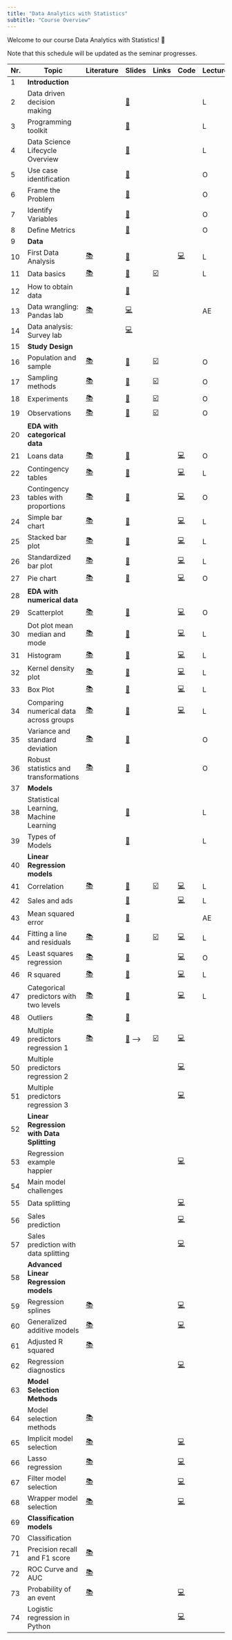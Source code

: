 ```yaml
---
title: "Data Analytics with Statistics"
subtitle: "Course Overview"
---
```


Welcome to our course Data Analytics with Statistics! 👋  

:::{.callout-note}
 Note that this schedule will be updated as the seminar progresses.
:::


|	Nr.	|	Topic	|	Literature	|		Slides		|	Links	|	Code	|	Lecture/Online	|
|	---	|	---	|	---	|		---		|	---	|	---	|	---	|
|	1	|	**Introduction**	|		|				|		|		|		|
|	2	|	Data driven decision making	|		|		[📑](https://docs.google.com/presentation/d/1AfzqhjEAfJ5X4Q8YC9GK14jEBfdDXEIRmXonriwYHNY/export/pdf)		|		|		|	L	|
|	3	|	Programming toolkit	|		|		[📑](https://docs.google.com/presentation/d/1AHDCyelaOumvZ9-MRLEaSGCulXvvo-hcoFRrTESQW-c/export/pdf)		|		|		|	L	|
|	4	|	Data Science Lifecycle Overview	|		|		[📑](https://docs.google.com/presentation/d/1LR0LmvKFycE3MIjfDEp6L_bGdJtCOe60rFycWIYayBI/export/pdf)		|		|		|	L	|
|	5	|	Use case identification	|		|		[📑](https://docs.google.com/presentation/d/1RT7IhYgLgNJ8RiT28sMr8Mfyk5y_e-rfYg3jRsPKGEA/export/pdf)		|		|		|	O	|
|	6	|	Frame the Problem	|		|		[📑](https://docs.google.com/presentation/d/12WRK3EgiHOHz2vsJnYxIxNvDQmjTMax1iTSqsjVr7JY/export/pdf)		|		|		|	O	|
|	7	|	Identify Variables	|		|		[📑](https://docs.google.com/presentation/d/1VqXuDX_3VFNOGMw3y3uQmvFr2m7b6BlW3if_icQSstM/export/pdf)		|		|		|	O	|
|	8	|	Define Metrics	|		|		[📑](https://docs.google.com/presentation/d/1vlVqqU4Frt8y_GaCs4qVx7EVPyNravGhpgkV6tGeYmY/export/pdf)		|		|		|	O	|
|	9	|	**Data**	|		|				|		|		|		|
|	10	|	First Data Analysis	|	[📚](https://openintro-ims.netlify.app/data-hello.html#case-study-stents-strokes)	|		[📑](https://docs.google.com/presentation/d/1YXoCWZv37c3u_cMBc3o2_IG_atDlGdLhCwin_Rciwck/export/pdf)		|		|	[💻](https://colab.research.google.com/github/kirenz/lab-ims/blob/main/ae/1_netflix.ipynb)	|	L	|
|	11	|	Data basics	|	[📚](https://openintro-ims.netlify.app/data-hello.html#data-basics)	|		[📑](https://docs.google.com/presentation/d/1IlR_HTTNE865xiT3GlXD5_RNZDMMtlbNKRftLXPPmsw/export/pdf)		|	[☑️](https://forms.gle/EJT7mcYgPi8drKgR9)	|		|	L	|
|	12	|	How to obtain data	|		|		[📑](https://docs.google.com/presentation/d/1zldRDAOqmjoJmY_D4-ZkWfhwaklt-UfAPKH4G5kmFVY/export/pdf)		|		|		|		|
|	13	|	Data wrangling: Pandas lab	|	[📚](https://pandas.pydata.org/docs/)	|		[💻](https://kirenz.github.io/lab-pandas-intro)		|		|		|	AE	|
|	14	|	Data analysis: Survey lab	|		|		[💻](https://kirenz.github.io/lab-survey)		|		|		|		|
|	15	|	**Study Design**	|		|				|		|		|		|
|	16	|	Population and sample	|	[📚](https://openintro-ims.netlify.app/data-design.html#data-design)	|		[📑](https://docs.google.com/presentation/d/1QPdxp5sFumf9zee-WypsuzSkY7n_hvkhFsdJkRF3-pw/export/pdf)		|	[☑️](https://forms.gle/qPYg55ncRyUGCqXH8)	|		|	O	|
|	17	|	Sampling methods	|	[📚](https://openintro-ims.netlify.app/data-design.html#sampling-principles-strategies)	|		[📑](https://docs.google.com/presentation/d/1Rby9NR9F8pu1xHka0Xt1vvbH-oDRfrFC-bwb49IbhA8/export/pdf)		|	[☑️](https://forms.gle/SnQsTPKF5CRQ1Wa49)	|		|	O	|
|	18	|	Experiments	|	[📚](https://openintro-ims.netlify.app/data-design.html#experiments)	|		[📑](https://docs.google.com/presentation/d/1FTNBLYBCId2qsL1sMJf3qgBtaFH3hpbUm8lPck5BaTQ/export/pdf)		|	[☑️](https://forms.gle/6Tu92Ez83XANW8Un6)	|		|	O	|
|	19	|	Observations	|	[📚](https://openintro-ims.netlify.app/data-design.html#observational-studies)	|		[📑](https://docs.google.com/presentation/d/1Oz5T_nuO1UFcjbliFmsEQWxG1dKJHDPPNWDeTvukxbE/export/pdf)		|	[☑️](https://forms.gle/V36KmsTjeH2finms9)	|		|	O	|
|	20	|	**EDA with categorical data**	|		|				|		|		|		|
|	21	|	Loans data	|	[📚](https://openintro-ims.netlify.app/explore-categorical.html#explore-categorical)	|		[📑](https://docs.google.com/presentation/d/1o0TVpTvndPA1J23CdTtEThYSekjudkGXuW9HiEA65yc/export/pdf)		|		|	[💻](https://colab.research.google.com/github/kirenz/lab-altair/blob/main/ae/04-1-data-overview.ipynb)	|	O	|
|	22	|	Contingency tables	|	[📚](https://openintro-ims.netlify.app/explore-categorical.html#contingency-tables-and-bar-plots)	|		[📑](https://docs.google.com/presentation/d/1xIfx5wWjSi2ciGDo3OcYmjOYWzQZ5jWC-UwqioKKO6k/export/pdf)		|		|	[💻](https://colab.research.google.com/github/kirenz/lab-altair/blob/main/ae/04-1-contingency-table.ipynb)	|	L	|
|	23	|	Contingency tables with proportions	|	[📚](https://openintro-ims.netlify.app/explore-categorical.html#row-and-column-proportions)	|		[📑](https://docs.google.com/presentation/d/1fY1jRrnluZg9MDei9hcdtCRmRXlUqCg6lonQVzkItPQ/export/pdf)		|		|	[💻](https://colab.research.google.com/github/kirenz/lab-altair/blob/main/ae/04-3-row-column-proportions.ipynb)	|	O	|
|	24	|	Simple bar chart	|	[📚](https://openintro-ims.netlify.app/explore-categorical.html#contingency-tables-and-bar-plots)	|		[📑](https://docs.google.com/presentation/d/1RpYvnIxE5QCK3-urCa76CHUvDqOKlFb7TdAn6XgYjew/export/pdf)		|		|	[💻](https://colab.research.google.com/github/kirenz/lab-altair/blob/main/ae/04-1-bar-chart-altair.ipynb)	|	L	|
|	25	|	Stacked bar plot	|	[📚](https://openintro-ims.netlify.app/explore-categorical.html#bar-plots-with-two-variables)	|		[📑](https://docs.google.com/presentation/d/1TU5pqJqfgzcBRitDtSxjdRPhwl2TM9Rt3u3FHTPT020/export/pdf)		|		|	[💻](https://colab.research.google.com/github/kirenz/lab-altair/blob/main/ae/04-2-stacked-bar-chart-altair.ipynb)	|	L	|
|	26	|	Standardized bar plot	|	[📚](https://openintro-ims.netlify.app/explore-categorical.html#bar-plots-with-two-variables)	|		[📑](https://docs.google.com/presentation/d/1BV7XwkZLfTMe5acsDomL3pcSsNhatpswRa11XuzNuLQ/export/pdf)		|		|	[💻](https://colab.research.google.com/github/kirenz/lab-altair/blob/main/ae/04-2-standardized-bar-chart-altair.ipynb)	|	L	|
|	27	|	Pie chart	|	[📚](https://openintro-ims.netlify.app/explore-categorical.html#pie-charts)	|		[📑](https://docs.google.com/presentation/d/1Ks3jugleTrpLHwI0CDcPl2P7Uvj5z-iR35iTKJeNGxY/export/pdf)		|		|	[💻](https://colab.research.google.com/github/kirenz/lab-altair/blob/main/ae/04-4-pie-charts-altair.ipynb)	|	O	|
|	28	|	**EDA with numerical data**	|		|				|		|		|		|
|	29	|	Scatterplot	|	[📚](https://openintro-ims.netlify.app/explore-numerical.html#scatterplots)	|		[📑](https://docs.google.com/presentation/d/1K13NYtk-fXgIZCszUWkSN1FWqLPf8Ey8U7l9YZSQDtU/export/pdf)		|		|	[💻](https://colab.research.google.com/github/kirenz/lab-altair/blob/main/ae/05-1-scatterplot-paired-data-altair.ipynb)	|	O	|
|	30	|	Dot plot mean median and mode	|	[📚](https://openintro-ims.netlify.app/explore-numerical.html#dotplots)	|		[📑](https://docs.google.com/presentation/d/1x0gxZ063LQOHHvvTdwP_086HPfl3Ul2PuzGDZFLXzI0/export/pdf)		|		|	[💻](https://colab.research.google.com/github/kirenz/lab-altair/blob/main/ae/05-2-dot-plots-mean-altair.ipynb)	|	L	|
|	31	|	Histogram 	|	[📚](https://openintro-ims.netlify.app/explore-numerical.html#histograms)	|		[📑](https://docs.google.com/presentation/d/1tpbG5V28sIVdLuE_oIWzz59tRMRNL8baXu2xHzE4Hb4/export/pdf)		|		|	[💻](https://colab.research.google.com/github/kirenz/lab-altair/blob/main/ae/05-3-histograms-altair.ipynb)	|	L	|
|	32	|	Kernel density plot	|	[📚](https://openintro-ims.netlify.app/explore-numerical.html#histograms)	|		[📑](https://docs.google.com/presentation/d//export/pdf)		|		|	[💻](https://colab.research.google.com/github/kirenz/lab-altair/blob/main/ae/05-3-histograms-kernel-density-altair.ipynb)	|	L	|
|	33	|	Box Plot	|	[📚](https://openintro-ims.netlify.app/explore-numerical.html#boxplots)	|		[📑](https://docs.google.com/presentation/d/1VqT9rAbE_1zfhLrWNiQRiOjiJ0-pSjN1T0DM_BMAl_A/export/pdf)		|		|	[💻](https://colab.research.google.com/github/kirenz/lab-altair/blob/main/ae/05-5-box-plot-altair.ipynb)	|	L	|
|	34	|	Comparing numerical data across groups	|	[📚](https://openintro-ims.netlify.app/explore-categorical.html#comparing-numerical-data-across-groups)	|		[📑](https://docs.google.com/presentation/d/1yWzxDmaSVwygOQoAuRdYLq_32lIe_utHlaOWW5f63jk/export/pdf)		|		|	[💻](https://colab.research.google.com/github/kirenz/lab-altair/blob/main/ae/04-6-comparisons-across-groups-altair.ipynb)	|	L	|
|	35	|	Variance and standard deviation	|	[📚](https://openintro-ims.netlify.app/explore-numerical.html#histograms)	|		[📑](https://docs.google.com/presentation/d/1bsu5VJyS1LMFM3N6oh66dQ-Qf3DWiqRMPvasIbRqpLU/export/pdf)		|		|		|	O	|
|	36	|	Robust statistics and transformations	|	[📚](https://openintro-ims.netlify.app/explore-numerical.html#robust-statistics)	|		[📑](https://docs.google.com/presentation/d/16Oy2-hXJgTd4IUjYSj6ZN0gBimS_Oe5OSpe7B6I91qg/export/pdf)		|		|		|	O	|
|	37	|	**Models**	|		|				|		|		|		|
|	38	|	Statistical Learning, Machine Learning	|		|		[📑](https://docs.google.com/presentation/d/1P3MkbJseVwLggUP_lGoNoZ3mk4_nOOBFZ6GmVzvBCzM/export/pdf)		|		|		|	L	|
|	39	|	Types of Models	|		|		[📑](https://docs.google.com/presentation/d/1ZycVKQLPSHGUv3Mga1CE3BHTL0W_gfszs6SkEh7fzeU/export/pdf)		|		|		|	L	|
|	40	|	**Linear Regression models**	|		|				|		|		|		|
|	41	|	Correlation	|	[📚](https://openintro-ims.netlify.app/model-slr.html#describing-linear-relationships-with-correlation)	|		[📑](https://docs.google.com/presentation/d/1JyvtQBRiUhjncLki3ozy4SvvgwRqS7Gmj_vUpFokzzo/export/pdf)		|	[☑️](https://forms.gle/5ntV6z8yHk8g4qgZ8)	|	[💻](https://colab.research.google.com/github/kirenz/lab-ims/blob/main/ims/07-2-correlation.ipynb)	|	L	|
|	42	|	Sales and ads	|		|		[📑](https://docs.google.com/presentation/d/1q9o_PycjwItr-5PxotZFFzkwdqvo8fVskv_Y0H1CbxE/export/pdf)		|		|	[💻](https://colab.research.google.com/github/kirenz/lab-models/blob/main/ae/1_intro_sales.ipynb)	|	L	|
|	43	|	Mean squared error	|		|		[📑](https://docs.google.com/presentation/d/1DnX0RnGCguOE2elQJFrcu2efZp6hjre7fsTrAfBJQTA/export/pdf)		|		|		|	AE	|
|	44	|	Fitting a line and residuals	|	[📚](https://openintro-ims.netlify.app/model-slr.html#fit-line-res-cor)	|		[📑](https://docs.google.com/presentation/d/18xWbx5rkptYfOaqzpfIc7RD-LC9Y-Wgs_7tz9Z2a2hg/export/pdf)		|	[☑️](https://forms.gle/JFMXzjByDRGZtbDx8)	|	[💻](https://colab.research.google.com/github/kirenz/lab-ims/blob/main/ims/07-1-fitting.ipynb)	|	L	|
|	45	|	Least squares regression	|	[📚](https://openintro-ims.netlify.app/model-slr.html#least-squares-regression)	|		[📑](https://docs.google.com/presentation/d/1jreIuC0fOiVPHt6CUNYb-Kb4uKogCeftBZP5Zum6jSQ/export/pdf)		|		|	[💻](https://colab.research.google.com/github/kirenz/lab-ims/blob/main/ims/07-3-least-squares.ipynb)	|	O	|
|	46	|	R squared	|	[📚](https://openintro-ims.netlify.app/model-slr.html#r-squared)	|		[📑](https://docs.google.com/presentation/d/1ZIijR7F877M9peDH2rhb3IO7dP6JGDd1ypz_C2pAyGI/export/pdf)		|		|	[💻](https://colab.research.google.com/github/kirenz/lab-ims/blob/main/ims/07-4-strength-fit.ipynb)	|	L	|
|	47	|	Categorical predictors with two levels	|	[📚](https://openintro-ims.netlify.app/model-slr.html#categorical-predictor-two-levels)	|		[📑](https://docs.google.com/presentation/d/1Ca1pslYtl_bsPgY00JMhseV4klnU81AWw6s5Y8a15PA/export/pdf)		|		|	[💻](https://colab.research.google.com/github/kirenz/lab-ims/blob/main/ims/07-5-categorical.ipynb)	|	L	|
|	48	|	Outliers	|	[📚](https://openintro-ims.netlify.app/model-slr.html#outliers-in-regression)	|		[📑](https://docs.google.com/presentation/d/1UxbXpM0_BtZu9nAUczUopOOGT39hzn9Ucz0jOTYmM_Y/export/pdf)		|		|		|		|
|	49	|	Multiple predictors regression 1	|	[📚](https://openintro-ims.netlify.app/model-mlr.html#model-mlr)	|		[📑](https://docs.google.com/presentation/d/1ijhtWW58Kx1-ltulPSc1dKotJrXS7ZTGi6RFCKOGStA/export/pdf)	-->	|	[☑️](https://forms.gle/wHPHMvbTDczNaQD97)	|	[💻](https://colab.research.google.com/github/kirenz/lab-ims/blob/main/ims/08a-1-multiple.ipynb)	|		|
|	50	|	Multiple predictors regression 2	|		|				|		|	[💻](https://colab.research.google.com/github/kirenz/lab-ims/blob/main/ims/08a-2-multiple.ipynb)	|		|
|	51	|	Multiple predictors regression 3	|		|				|		|	[💻](https://colab.research.google.com/github/kirenz/lab-ims/blob/main/ims/08a-3-multiple.ipynb)	|		|
|	52	|	**Linear Regression with Data Splitting**	|		|				|		|		|		|
|	53	|	Regression example happier	|		|	<!--	[📑](https://docs.google.com/presentation/d/1ZrzKUPZqp7GlCAh4uFpXnvUW6kQTvUgD2G-YZ7B24aM/export/pdf)	-->	|		|	[💻](https://colab.research.google.com/github/kirenz/lab-models/blob/main/mr/happier-c.ipynb)	|		|
|	54	|	Main model challenges	|		|	<!--	[📑](https://docs.google.com/presentation/d/1WPUVfUe4rZu1bt61IwjneHqldhH9nC6U0F_u7Mj_ZL4/export/pdf)	-->	|		|		|		|
|	55	|	Data splitting	|		|	<!--	[📑](https://docs.google.com/presentation/d/16DAGzUTUzI_prncqDeZx2HhpNnM_xTOL_Na0xTaDeVk/export/pdf)	-->	|		|	[💻](https://colab.research.google.com/github/kirenz/lab-models/blob/main/mr/happier-splitting-c.ipynb)	|		|
|	56	|	Sales prediction	|		|	<!--	[📑](https://docs.google.com/presentation/d/1CQUpb2fwezmni-GUeTsbxkE9ZekKK69eAzqKEdUBAm8/export/pdf)	-->	|		|	[💻](https://colab.research.google.com/github/kirenz/lab-altair/blob/main/ae/04-2-stacked-bar-chart-altair.ipynb)	|		|
|	57	|	Sales prediction with data splitting	|		|	<!--		-->	|		|	[💻](https://colab.research.google.com/github/kirenz/lab-altair/blob/main/ae/04-2-standardized-bar-chart-altair.ipynb)	|		|
|	58	|	**Advanced Linear Regression models**	|		|	<!--		-->	|		|		|		|
|	59	|	Regression splines	|	[📚](https://www.statlearning.com/)	|	<!--		-->	|		|	[💻](https://colab.research.google.com/github/kirenz/notebooks/blob/main/ims/copy/99-1-splines.ipynb)	|		|
|	60	|	Generalized additive models	|	[📚](https://www.statlearning.com/)	|	<!--		-->	|		|	[💻](https://colab.research.google.com/github/kirenz/notebooks/blob/main/ims/copy/99-1-gam.ipynb)	|		|
|	61	|	Adjusted R squared	|	[📚](https://openintro-ims.netlify.app/model-mlr.html#adjusted-r-squared)	|	<!--	[📑](https://docs.google.com/presentation/d/17l_8tVrVxyZRBZylkHa4J4ACCgp43gIqVgBQ5tuB9KM/export/pdf)	-->	|		|		|		|
|	62	|	Regression diagnostics	|		|	<!--		-->	|		|	[💻](https://colab.research.google.com/github/kirenz/notebooks/blob/main/ims/copy/99-1-diagnostics-c.ipynb)	|		|
|	63	|	**Model Selection Methods**	|		|	<!--		-->	|		|		|		|
|	64	|	Model selection methods	|	[📚](http://www.feat.engineering/selection.html)	|	<!--	[📑](https://docs.google.com/presentation/d/1nosMLlMYxQ6gMw9betZ9AL6z8sHGqM7s9jL-Mf0VnXo/export/pdf)	-->	|		|		|		|
|	65	|	Implicit model selection	|	[📚](https://www.statlearning.com/)	|	<!--		-->	|		|	[💻](https://colab.research.google.com/github/kirenz/lab-ims/blob/main/ims/08d-1-implicit.ipynb)	|		|
|	66	|	Lasso regression	|	[📚](https://www.statlearning.com/)	|	<!--		-->	|		|	[💻](https://colab.research.google.com/github/kirenz/notebooks/blob/main/ims/copy/99-1-lasso-c.ipynb)	|		|
|	67	|	Filter model selection	|	[📚](http://www.feat.engineering/selection.html)	|	<!--		-->	|		|	[💻](https://colab.research.google.com/github/kirenz/lab-ims/blob/main/ims/08d-2-filter.ipynb)	|		|
|	68	|	Wrapper model selection	|	[📚](http://www.feat.engineering/selection.html)	|	<!--		-->	|		|	[💻](https://colab.research.google.com/github/kirenz/lab-ims/blob/main/ims/08d-3-wrapper.ipynb)	|		|
|	69	|	**Classification models**	|		|	<!--		-->	|		|		|		|
|	70	|	Classification	|		|	<!--	[📑](https://docs.google.com/presentation/d/1Uait12xIaTM9rdyxSEnzIbR8opENnoOOPefuPocze3s/export/pdf)	-->	|		|		|		|
|	71	|	Precision recall and F1 score	|	[📚](https://mlu-explain.github.io/precision-recall/)	|	<!--	[📑](https://docs.google.com/presentation/d/1X3_Ju8egEA8GwH_r76rxHHoC7tvHt8tMWXyT9WKfUko/export/pdf)	-->	|		|		|		|
|	72	|	ROC Curve and AUC	|	[📚](https://mlu-explain.github.io/roc-auc/)	|	<!--	[📑](https://docs.google.com/presentation/d/1wapuNTe4wVBUZVmH_X6-OxZlWkQL_YkhHsqZttQUWZk/export/pdf)	-->	|		|		|		|
|	73	|	Probability of an event	|	[📚](https://openintro-ims.netlify.app/model-logistic.html#modelingTheProbabilityOfAnEvent)	|	<!--	[📑](https://docs.google.com/presentation/d/1VeNM1TK6XXquHEmVNNUmzXOvdgqDFGVilN310Z6JKeg/export/pdf)	-->	|		|	[💻](https://colab.research.google.com/github/kirenz/lab-ims/blob/main/ims/09a-logistic-c.ipynb)	|		|
|	74	|	Logistic regression in Python	|		|	<!--		-->	|		|	[💻](https://colab.research.google.com/github/kirenz/notebooks/blob/main/ims/copy/99-1-logistic-online.ipynb)	|		|